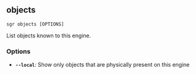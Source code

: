 
## objects

```sgr objects [OPTIONS] ```

List objects known to this engine.

### Options

  * **`--local`**: Show only objects that are physically present on this engine

